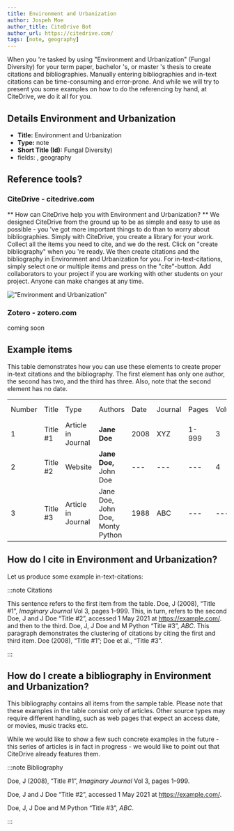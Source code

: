 ```yaml
---
title: Environment and Urbanization
author: Jospeh Moe
author_title: CiteDrive Bot
author_url: https://citedrive.com/
tags: [note, geography]
---
```


When you 're tasked by using "Environment and Urbanization" (Fungal Diversity) for your term paper, bachelor 's, or master 's thesis to create citations and bibliographies.
Manually entering bibliographies and in-text citations can be time-consuming and error-prone. And while we will try to present you some examples on how to do the referencing by hand, at CiteDrive, we do it all for you.

## Details  Environment and Urbanization
* **Title:** Environment and Urbanization
* **Type:** note
* **Short Title (Id):** Fungal Diversity)
* fields: , geography

## Reference tools?
### CiteDrive - citedrive.com
** How can CiteDrive help you with Environment and Urbanization? **
We designed CiteDrive from the ground up to be as simple and easy to use as possible - you 've got more important things to do than to worry about bibliographies. Simply with CiteDrive, you create a library for your work. Collect all the items you need to cite, and we do the rest. Click on "create bibliography" when you 're ready. We then create citations and the bibliography in Environment and Urbanization for you. For in-text-citations, simply select one or multiple items and press on the "cite"-button. Add collaborators to your project if you are working with other students on your project. Anyone can make changes at any time.


!["Environment and Urbanization"](images/environment-and-urbanization.svg "Choose Environment and Urbanization in the CiteDrive App")

### Zotero - zotero.com

coming soon

## Example items

This table demonstrates how you can use these elements to create proper in-text citations and the bibliography. The first element has only one author, the second has two, and the third has three. Also, note that the second element has no date.


<table>
  <tr>
   <td>Number
   </td>
   <td>Title
   </td>
   <td>Type
   </td>
   <td>Authors
   </td>
   <td>Date
   </td>
   <td>Journal
   </td>
   <td>Pages
   </td>
   <td>Volume
   </td>
   <td>Issue
   </td>
   <td>Access Date
   </td>
  </tr>
  <tr>
   <td>1
   </td>
   <td>Title #1
   </td>
   <td>Article in Journal
   </td>
   <td><strong>Jane Doe</strong>
   </td>
   <td>2008
   </td>
   <td>XYZ
   </td>
   <td>1-999
   </td>
   <td>3
   </td>
   <td>2
   </td>
   <td>--
   </td>
  </tr>
  <tr>
   <td>
2
   </td>
   <td>Title #2
   </td>
   <td>Website
   </td>
   <td><strong>Jane Doe, </strong>John Doe
   </td>
   <td>---
   </td>
   <td>---
   </td>
   <td>---
   </td>
   <td>4
   </td>
   <td>---
   </td>
   <td>2020-05-01
   </td>
  </tr>
  <tr>
   <td>3
   </td>
   <td>Title #3
   </td>
   <td>Article in Journal
   </td>
   <td>Jane Doe, John Doe, Monty Python
   </td>
   <td>1988
   </td>
   <td>ABC
   </td>
   <td>---
   </td>
   <td>---
   </td>
   <td>16
   </td>
   <td>---
   </td>
  </tr>
</table>



## How do I cite in  Environment and Urbanization?

Let us produce some example in-text-citations:

:::note Citations


This sentence refers to the first item from the table. Doe, J (2008), “Title #1”, <i>Imaginary Journal</i> Vol 3, pages 1–999. This, in turn, refers to the second Doe, J and J Doe “Title #2”, accessed 1 May 2021 at https://example.com/.
and then to the third.  Doe, J, J Doe and M Python “Title #3”, <i>ABC</i>.
This paragraph demonstrates the clustering of citations by citing the first and third item. Doe (2008), “Title #1”; Doe et al., “Title #3”.

:::

## How do I create a bibliography in Environment and Urbanization?

This bibliography contains all items from the sample table. Please note that these examples in the table consist only of articles. Other source types may require different handling, such as web pages that expect an access date, or movies, music tracks etc.

While we would like to show a few such concrete examples in the future - this series of articles is in fact in progress - we would like to point out that CiteDrive already features them.

:::note Bibliography

Doe, J (2008), “Title #1”, <i>Imaginary Journal</i> Vol 3, pages 1–999.

Doe, J and J Doe “Title #2”, accessed 1 May 2021 at https://example.com/.

Doe, J, J Doe and M Python “Title #3”, <i>ABC</i>.



:::


        